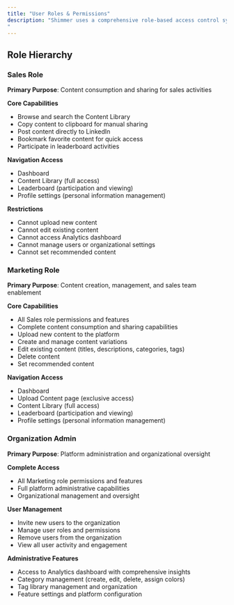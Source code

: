 ```yaml
---
title: "User Roles & Permissions"
description: "Shimmer uses a comprehensive role-based access control system to ensure the right people have the right access to platform features. This system maintains security while enabling effective collaboration between sales and marketing teams.
"
---
```


## **Role Hierarchy**

### **Sales Role**

**Primary Purpose**: Content consumption and sharing for sales activities

**Core Capabilities**

- Browse and search the Content Library
- Copy content to clipboard for manual sharing
- Post content directly to LinkedIn
- Bookmark favorite content for quick access
- Participate in leaderboard activities

**Navigation Access**

- Dashboard
- Content Library (full access)
- Leaderboard (participation and viewing)
- Profile settings (personal information management)

**Restrictions**

- Cannot upload new content
- Cannot edit existing content
- Cannot access Analytics dashboard
- Cannot manage users or organizational settings
- Cannot set recommended content

### **Marketing Role**

**Primary Purpose**: Content creation, management, and sales team enablement

**Core Capabilities**

- All Sales role permissions and features
- Complete content consumption and sharing capabilities
- Upload new content to the platform
- Create and manage content variations
- Edit existing content (titles, descriptions, categories, tags)
- Delete content
- Set recommended content

**Navigation Access**

- Dashboard
- Upload Content page (exclusive access)
- Content Library (full access)
- Leaderboard (participation and viewing)
- Profile settings (personal information management)

### **Organization Admin**

**Primary Purpose**: Platform administration and organizational oversight

**Complete Access**

- All Marketing role permissions and features
- Full platform administrative capabilities
- Organizational management and oversight

**User Management**

- Invite new users to the organization
- Manage user roles and permissions
- Remove users from the organization
- View all user activity and engagement

**Administrative Features**

- Access to Analytics dashboard with comprehensive insights
- Category management (create, edit, delete, assign colors)
- Tag library management and organization
- Feature settings and platform configuration